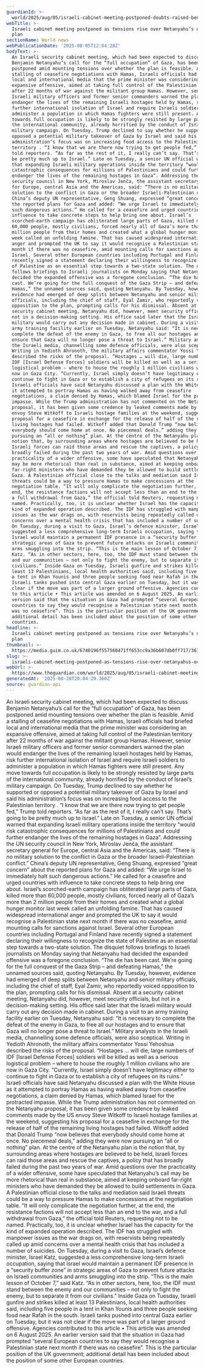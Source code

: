 ```yaml
---
guardianId: >-
  world/2025/aug/05/israeli-cabinet-meeting-postponed-doubts-raised-benjamin-netanyahu-occupation-plan
webTitle: >-
  Israeli cabinet meeting postponed as tensions rise over Netanyahu’s occupation
  plan
sectionName: World news
webPublicationDate: '2025-08-05T12:04:28Z'
bodyText: >-
  An Israeli security cabinet meeting, which had been expected to discuss
  Benjamin Netanyahu’s call for the “full occupation” of Gaza, has been
  postponed amid mounting tensions over whether the plan is feasible. Amid a
  stalling of ceasefire negotiations with Hamas, Israeli officials had briefed
  local and international media that the prime minister was considering an
  expansive offensive, aimed at taking full control of the Palestinian territory
  after 22 months of war against the militant group Hamas. However, senior
  Israeli military officers and former senior commanders warned the plan would
  endanger the lives of the remaining Israeli hostages held by Hamas, risk
  further international isolation of Israel and require Israeli soldiers to
  administer a population in which Hamas fighters were still present. Any move
  towards full occupation is likely to be strongly resisted by large parts of
  the international community, already horrified by the conduct of Israel’s
  military campaign. On Tuesday, Trump declined to say whether he supported or
  opposed a potential military takeover of Gaza by Israel and said his
  administration’s focus was on increasing food access to the Palestinian
  territory . “I know that we are there now trying to get people fed,” Trump
  told reporters. “As far as the rest of it, I really can’t say. That’s going to
  be pretty much up to Israel.” Late on Tuesday, a senior UN official warned
  that expanding Israeli military operations inside the territory “would risk
  catastrophic consequences for millions of Palestinians and could further
  endanger the lives of the remaining hostages in Gaza”. Addressing the UN
  security council in New York, Miroslav Jenča, the assistant secretary general
  for Europe, central Asia and the Americas, said: “There is no military
  solution to the conflict in Gaza or the broader Israeli-Palestinian conflict.”
  China’s deputy UN representative, Geng Shuang, expressed “great concern” about
  the reported plans for Gaza and added: “We urge Israel to immediately halt
  such dangerous actions.” He called for a ceasefire and urged countries with
  influence to take concrete steps to help bring one about. Israel’s
  scorched-earth campaign has obliterated large parts of Gaza, killed more than
  60,000 people, mostly civilians, forced nearly all of Gaza’s more than 2
  million people from their homes and created what a global hunger monitor last
  week called an unfolding famine. That has caused widespread international
  anger and prompted the UK to say it would recognise a Palestinian state next
  month if there was no ceasefire, amid mounting calls for sanctions against
  Israel. Several other European countries including Portugal and Finland have
  recently signed a statement declaring their willingness to recognize the state
  of Palestine as an essential step towards a two-state solution. The disquiet
  follows briefings to Israeli journalists on Monday saying that Netanyahu had
  decided the expanded offensive was a foregone conclusion. “The die has been
  cast. We’re going for the full conquest of the Gaza Strip – and defeating
  Hamas,” the unnamed sources said, quoting Netanyahu. By Tuesday, however,
  evidence had emerged of deep splits between Netanyahu and senior military
  officials, including the chief of staff, Eyal Zamir, who reportedly voiced
  opposition to the plan, prompting calls for his dismissal. Absent at a
  security cabinet meeting, Netanyahu did, however, meet security officials, but
  not in a decision-making setting. His office said later that the Israeli
  military would carry out any decision made in cabinet. During a visit to an
  army training facility earlier on Tuesday, Netanyahu said: “It is necessary to
  complete the defeat of the enemy in Gaza, to free all our hostages and to
  ensure that Gaza will no longer pose a threat to Israel.” Military analysts in
  the Israeli media, channelling some defence officials, were also sceptical.
  Writing in Yedioth Ahronoth, the military affairs commentator Yossi Yehoshua
  described the risks of the proposal. “Hostages … will die, large numbers of
  IDF [Israel Defense Forces] soldiers will be killed as well as a serious
  logistical problem – where to house the roughly 1 million civilians who are
  now in Gaza City. “Currently, Israel simply doesn’t have legitimacy either to
  continue to fight in Gaza or to establish a city of refugees on its ruins.”
  Israeli officials have said Netanyahu discussed a plan with the White House as
  it attempted to portray Hamas as having walked away from ceasefire
  negotiations, a claim denied by Hamas, which blamed Israel for the protracted
  impasse. While the Trump administration has not commented on the Netanyahu
  proposal, it has been given some credence by leaked comments made by the US
  envoy Steve Witkoff to Israeli hostage families at the weekend, suggesting his
  proposal for a ceasefire in exchange for the release of half of the remaining
  living hostages had failed. Witkoff added that Donald Trump “now believes that
  everybody should come home at once. No piecemeal deals,” adding they were now
  pursuing an “all or nothing” plan. At the centre of the Netanyahu plan is the
  notion that, by surrounding areas where hostages are believed to be held,
  Israeli forces can raid those areas and rescue the captives, a policy that has
  broadly failed during the past two years of war. Amid questions over the
  practicality of a wider offensive, some have speculated that Netanyahu’s call
  may be more rhetorical than real in substance, aimed at keeping onboard
  far-right ministers who have demanded they be allowed to build settlements in
  Gaza. A Palestinian official close to the talks and mediation said Israeli
  threats could be a way to pressure Hamas to make concessions at the
  negotiation table. “It will only complicate the negotiation further, at the
  end, the resistance factions will not accept less than an end to the war, and
  a full withdrawal from Gaza,” the official told Reuters, requesting not to be
  named. Practically, too, it is unclear whether Israel has the capacity for the
  kind of expanded operation described. The IDF has struggled with manpower
  issues as the war drags on, with reservists being repeatedly called up amid
  concerns over a mental health crisis that has included a number of suicides.
  On Tuesday, during a visit to Gaza, Israel’s defence minister, Israel Katz,
  suggested a less comprehensive long-term Israeli occupation, saying that
  Israel would maintain a permanent IDF presence in a “security buffer zone” in
  strategic areas of Gaza to prevent future attacks on Israeli communities and
  arms smuggling into the strip. “This is the main lesson of October 7,” said
  Katz. “As in other sectors, here, too, the IDF must stand between the enemy
  and our communities – not only to fight the enemy, but to separate it from our
  civilians.” Inside Gaza on Tuesday, Israeli gunfire and strikes killed at
  least 13 Palestinians, local health authorities said, including five people in
  a tent in Khan Younis and three people seeking food near Rafah in the south.
  Israeli tanks pushed into central Gaza earlier on Tuesday, but it was not
  clear if the move was part of a larger ground offensive. Agencies contributed
  to this article • This article was amended on 6 August 2025. An earlier
  version said that the situation in Gaza had prompted “several European
  countries to say they would recognise a Palestinian state next month if there
  was no ceasefire”. This is the particular position of the UK government;
  additional detail has been included about the position of some other European
  countries.
headline: >-
  Israeli cabinet meeting postponed as tensions rise over Netanyahu’s occupation
  plan
thumbnail: >-
  https://media.guim.co.uk/6740196f557560471ff653cc9a36b607db0ff717/361_0_5000_4000/500.jpg
slug: >-
  israeli-cabinet-meeting-postponed-as-tensions-rise-over-netanyahus-occupation-plan
webUrl: >-
  https://www.theguardian.com/world/2025/aug/05/israeli-cabinet-meeting-postponed-doubts-raised-benjamin-netanyahu-occupation-plan
generatedAt: '2025-08-28T20:04:29.360Z'
source: guardian-api
---
```

An Israeli security cabinet meeting, which had been expected to discuss Benjamin Netanyahu’s call for the “full occupation” of Gaza, has been postponed amid mounting tensions over whether the plan is feasible. Amid a stalling of ceasefire negotiations with Hamas, Israeli officials had briefed local and international media that the prime minister was considering an expansive offensive, aimed at taking full control of the Palestinian territory after 22 months of war against the militant group Hamas. However, senior Israeli military officers and former senior commanders warned the plan would endanger the lives of the remaining Israeli hostages held by Hamas, risk further international isolation of Israel and require Israeli soldiers to administer a population in which Hamas fighters were still present. Any move towards full occupation is likely to be strongly resisted by large parts of the international community, already horrified by the conduct of Israel’s military campaign. On Tuesday, Trump declined to say whether he supported or opposed a potential military takeover of Gaza by Israel and said his administration’s focus was on increasing food access to the Palestinian territory . “I know that we are there now trying to get people fed,” Trump told reporters. “As far as the rest of it, I really can’t say. That’s going to be pretty much up to Israel.” Late on Tuesday, a senior UN official warned that expanding Israeli military operations inside the territory “would risk catastrophic consequences for millions of Palestinians and could further endanger the lives of the remaining hostages in Gaza”. Addressing the UN security council in New York, Miroslav Jenča, the assistant secretary general for Europe, central Asia and the Americas, said: “There is no military solution to the conflict in Gaza or the broader Israeli-Palestinian conflict.” China’s deputy UN representative, Geng Shuang, expressed “great concern” about the reported plans for Gaza and added: “We urge Israel to immediately halt such dangerous actions.” He called for a ceasefire and urged countries with influence to take concrete steps to help bring one about. Israel’s scorched-earth campaign has obliterated large parts of Gaza, killed more than 60,000 people, mostly civilians, forced nearly all of Gaza’s more than 2 million people from their homes and created what a global hunger monitor last week called an unfolding famine. That has caused widespread international anger and prompted the UK to say it would recognise a Palestinian state next month if there was no ceasefire, amid mounting calls for sanctions against Israel. Several other European countries including Portugal and Finland have recently signed a statement declaring their willingness to recognize the state of Palestine as an essential step towards a two-state solution. The disquiet follows briefings to Israeli journalists on Monday saying that Netanyahu had decided the expanded offensive was a foregone conclusion. “The die has been cast. We’re going for the full conquest of the Gaza Strip – and defeating Hamas,” the unnamed sources said, quoting Netanyahu. By Tuesday, however, evidence had emerged of deep splits between Netanyahu and senior military officials, including the chief of staff, Eyal Zamir, who reportedly voiced opposition to the plan, prompting calls for his dismissal. Absent at a security cabinet meeting, Netanyahu did, however, meet security officials, but not in a decision-making setting. His office said later that the Israeli military would carry out any decision made in cabinet. During a visit to an army training facility earlier on Tuesday, Netanyahu said: “It is necessary to complete the defeat of the enemy in Gaza, to free all our hostages and to ensure that Gaza will no longer pose a threat to Israel.” Military analysts in the Israeli media, channelling some defence officials, were also sceptical. Writing in Yedioth Ahronoth, the military affairs commentator Yossi Yehoshua described the risks of the proposal. “Hostages … will die, large numbers of IDF [Israel Defense Forces] soldiers will be killed as well as a serious logistical problem – where to house the roughly 1 million civilians who are now in Gaza City. “Currently, Israel simply doesn’t have legitimacy either to continue to fight in Gaza or to establish a city of refugees on its ruins.” Israeli officials have said Netanyahu discussed a plan with the White House as it attempted to portray Hamas as having walked away from ceasefire negotiations, a claim denied by Hamas, which blamed Israel for the protracted impasse. While the Trump administration has not commented on the Netanyahu proposal, it has been given some credence by leaked comments made by the US envoy Steve Witkoff to Israeli hostage families at the weekend, suggesting his proposal for a ceasefire in exchange for the release of half of the remaining living hostages had failed. Witkoff added that Donald Trump “now believes that everybody should come home at once. No piecemeal deals,” adding they were now pursuing an “all or nothing” plan. At the centre of the Netanyahu plan is the notion that, by surrounding areas where hostages are believed to be held, Israeli forces can raid those areas and rescue the captives, a policy that has broadly failed during the past two years of war. Amid questions over the practicality of a wider offensive, some have speculated that Netanyahu’s call may be more rhetorical than real in substance, aimed at keeping onboard far-right ministers who have demanded they be allowed to build settlements in Gaza. A Palestinian official close to the talks and mediation said Israeli threats could be a way to pressure Hamas to make concessions at the negotiation table. “It will only complicate the negotiation further, at the end, the resistance factions will not accept less than an end to the war, and a full withdrawal from Gaza,” the official told Reuters, requesting not to be named. Practically, too, it is unclear whether Israel has the capacity for the kind of expanded operation described. The IDF has struggled with manpower issues as the war drags on, with reservists being repeatedly called up amid concerns over a mental health crisis that has included a number of suicides. On Tuesday, during a visit to Gaza, Israel’s defence minister, Israel Katz, suggested a less comprehensive long-term Israeli occupation, saying that Israel would maintain a permanent IDF presence in a “security buffer zone” in strategic areas of Gaza to prevent future attacks on Israeli communities and arms smuggling into the strip. “This is the main lesson of October 7,” said Katz. “As in other sectors, here, too, the IDF must stand between the enemy and our communities – not only to fight the enemy, but to separate it from our civilians.” Inside Gaza on Tuesday, Israeli gunfire and strikes killed at least 13 Palestinians, local health authorities said, including five people in a tent in Khan Younis and three people seeking food near Rafah in the south. Israeli tanks pushed into central Gaza earlier on Tuesday, but it was not clear if the move was part of a larger ground offensive. Agencies contributed to this article • This article was amended on 6 August 2025. An earlier version said that the situation in Gaza had prompted “several European countries to say they would recognise a Palestinian state next month if there was no ceasefire”. This is the particular position of the UK government; additional detail has been included about the position of some other European countries.
